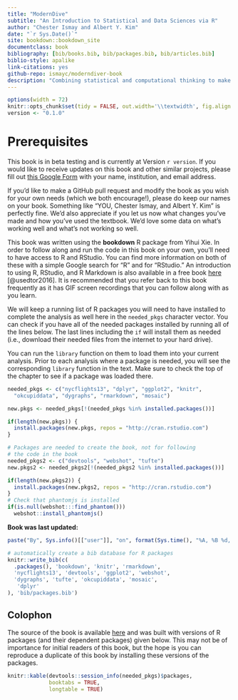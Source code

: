 ```yaml
--- 
title: "ModernDive"
subtitle: "An Introduction to Statistical and Data Sciences via R"
author: "Chester Ismay and Albert Y. Kim"
date: "`r Sys.Date()`"
site: bookdown::bookdown_site
documentclass: book
bibliography: [bib/books.bib, bib/packages.bib, bib/articles.bib]
biblio-style: apalike
link-citations: yes
github-repo: ismayc/moderndiver-book
description: "Combining statistical and computational thinking to make sense of data. Getting away from the traditional introductory statistics curriculum, more focused on reproducible research, data visualization, and modern data analysis techniques and tools including resampling and bootstrapping using R, RStudio, and R Markdown"
---
```


```r
options(width = 72)
knitr::opts_chunk$set(tidy = FALSE, out.width='\\textwidth', fig.align = "center")
version <- "0.1.0"
```

# Prerequisites {#prereqs}

This book is in beta testing and is currently at Version `r version`.  If you would like to receive updates on this book and other similar projects, please fill out [this Google Form](https://goo.gl/forms/IxiwBeEnk72NxMMx2) with your name, institution, and email address.

If you'd like to make a GitHub pull request and modify the book as you wish for your own needs (which we both encourage!), please do keep our names on your book.  Something like "YOU, Chester Ismay, and Albert Y. Kim" is perfectly fine.  We'd also appreciate if you let us now what changes you've made and how you've used the textbook.  We'd love some data on what's working well and what's not working so well.

This book was written using the **bookdown** R package from Yihui Xie.  In order to follow along and run the code in this book on your own, you'll need to have access to R and RStudio.  You can find more information on both of these with a simple Google search for "R" and for "RStudio."  An introduction to using R, RStudio, and R Markdown is also available in a free book [here](http://ismayc.github.io/rbasics-book) [@usedtor2016].  It is recommended that you refer back to this book frequently as it has GIF screen recordings that you can follow along with as you learn.

We will keep a running list of R packages you will need to have installed to complete the analysis as well here in the `needed_pkgs` character vector.  You can check if you have all of the needed packages installed by running all of the lines below.  The last lines including the `if` will install them as needed (i.e., download their needed files from the internet to your hard drive).

You can run the `library` function on them to load them into your current analysis.  Prior to each analysis where a package is needed, you will see the corresponding `library` function in the text.  Make sure to check the top of the chapter to see if a package was loaded there.

```r
needed_pkgs <- c("nycflights13", "dplyr", "ggplot2", "knitr", 
  "okcupiddata", "dygraphs", "rmarkdown", "mosaic")

new.pkgs <- needed_pkgs[!(needed_pkgs %in% installed.packages())]

if(length(new.pkgs)) {
  install.packages(new.pkgs, repos = "http://cran.rstudio.com")
}
```

```r
# Packages are needed to create the book, not for following
# the code in the book
needed_pkgs2 <- c("devtools", "webshot", "tufte")
new.pkgs2 <- needed_pkgs2[!(needed_pkgs2 %in% installed.packages())]

if(length(new.pkgs2)) {
  install.packages(new.pkgs2, repos = "http://cran.rstudio.com")
}
# Check that phantomjs is installed
if(is.null(webshot:::find_phantom()))
  webshot::install_phantomjs()
```

**Book was last updated:**

```r
paste("By", Sys.info()[["user"]], "on", format(Sys.time(), "%A, %B %d, %Y %X %Z"))
```

```r
# automatically create a bib database for R packages
knitr::write_bib(c(
  .packages(), 'bookdown', 'knitr', 'rmarkdown', 
  'nycflights13', 'devtools', 'ggplot2', 'webshot', 
  'dygraphs', 'tufte', 'okcupiddata', 'mosaic',
   'dplyr'
), 'bib/packages.bib')
```

## Colophon {-}

The source of the book is available [here](https://github.com/ismayc/moderndiver-book) and was built with versions of R packages (and their dependent packages) given below.  This may not be of importance for initial readers of this book, but the hope is you can reproduce a duplicate of this book by installing these versions of the packages.

```r
knitr::kable(devtools::session_info(needed_pkgs)$packages, 
             booktabs = TRUE,
             longtable = TRUE)
```